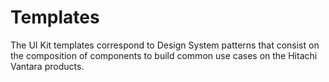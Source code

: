 


<Meta title="Templates/Overview" />

# Templates

The UI Kit templates correspond to Design System patterns that consist on the composition of components to build common use cases on the Hitachi Vantara products.

<div style={{ maxWidth: 1300, margin: "auto", marginTop: 40 }}>
  <div
    style={{
      display: "grid",
      gridTemplateColumns: "repeat(auto-fit, minmax(200px, 400px))",
      gridGap: 40,
      justifyContent: "center",
    }}
  >
    <TemplateItem
      kind="Templates/Asset Inventory"
      story="Main"
      image={asset_inventory}
      title="Asset Inventory"
      code="https://github.com/lumada-design/hv-uikit-react/tree/master/templates/AssetInventory"
    />
    <TemplateItem
      kind="Templates/Details View"
      story="Main"
      image={details_page}
      title="Details View"
      code="https://github.com/lumada-design/hv-uikit-react/tree/master/templates/DetailsView"
    />
    <TemplateItem
      kind="Templates/List View"
      story="Main"
      image={list_view}
      title="List View"
      code="https://github.com/lumada-design/hv-uikit-react/tree/master/templates/ListView"
    />
    <TemplateItem
      kind="Templates/Form"
      story="Main"
      image={form}
      title="Form"
      code="https://github.com/lumada-design/hv-uikit-react/tree/master/templates/Form"
    />
  </div>
</div>
